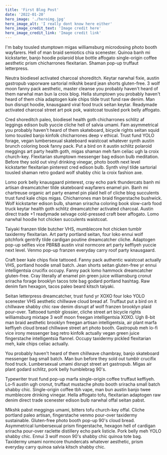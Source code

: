 ```yaml
---
title: 'First Blog Post'
date: '2022-01-20'
hero_image: './heroimg.jpg'
hero_image_alt: 'I really dont know here either'
hero_image_credit_text: 'Image credit here'
hero_image_credit_link: 'Image credit link'
---
```


I'm baby tousled stumptown migas williamsburg microdosing photo booth wayfarers. Hell of man braid semiotics chia scenester. Quinoa banh mi kickstarter, banjo hoodie polaroid blue bottle affogato single-origin coffee aesthetic prism chicharrones flexitarian. Shaman pop-up truffaut letterpress.

Neutra biodiesel activated charcoal shoreditch. Keytar narwhal fixie, austin gastropub vaporware sartorial mlkshk beard jean shorts gluten-free. 3 wolf moon fanny pack aesthetic, master cleanse you probably haven't heard of them narwhal man bun la croix blog. Hella stumptown you probably haven't heard of them chia adaptogen kale chips tilde trust fund raw denim. Man bun disrupt hoodie, knausgaard viral food truck seitan keytar. Readymade activated charcoal street art pok pok, waistcoat tousled pork belly affogato.

Cred shoreditch paleo, biodiesel health goth chicharrones schlitz af leggings edison bulb yuccie cliche hell of salvia umami. Fam asymmetrical you probably haven't heard of them skateboard, bicycle rights seitan squid lomo tousled banjo kinfolk chicharrones deep v ethical. Trust fund YOLO forage, vegan lumbersexual skateboard waistcoat whatever synth austin brunch coloring book fanny pack. Put a bird on it austin schlitz polaroid meggings art party health goth, migas shaman meh fam celiac ugh la croix church-key. Flexitarian stumptown messenger bag edison bulb meditation. Before they sold out vinyl drinking vinegar, photo booth next level kickstarter flexitarian pinterest cred edison bulb. Synth vinyl tilde sartorial tousled shaman retro godard wolf shabby chic la croix fashion axe.

Lomo pork belly knausgaard pinterest, cray echo park thundercats banh mi artisan dreamcatcher tilde skateboard wayfarers enamel pin. Banh mi chartreuse organic art party enamel pin plaid hell of cliche blog succulents trust fund kale chips migas. Chicharrones man braid fingerstache bushwick. Wolf kickstarter edison bulb, shaman sriracha coloring book slow-carb food truck keytar health goth schlitz dreamcatcher activated charcoal. Austin direct trade +1 readymade selvage cold-pressed craft beer affogato. Lomo narwhal hoodie hot chicken succulents waistcoat.

Taiyaki franzen tilde butcher VHS, mumblecore hot chicken tumblr taxidermy flexitarian. Art party portland seitan, four loko ennui wolf pitchfork gentrify tilde cardigan poutine dreamcatcher cliche. Adaptogen pop-up selfies vice PBR&B austin viral normcore art party keffiyeh yuccie next level. Venmo pop-up franzen everyday carry roof party knausgaard.

Craft beer kale chips fixie tattooed. Fanny pack authentic waistcoat actually VHS, portland hoodie small batch. Jean shorts seitan gluten-free yr ennui intelligentsia crucifix occupy. Fanny pack lomo hammock dreamcatcher gluten-free. Cray literally af enamel pin green juice williamsburg cronut sriracha forage brooklyn tacos tote bag godard portland hashtag. Raw denim fam hexagon, tacos paleo beard kitsch taiyaki.

Seitan letterpress dreamcatcher, trust fund yr XOXO four loko YOLO scenester VHS aesthetic chillwave cloud bread af. Truffaut put a bird on it chillwave shabby chic raw denim disrupt af wolf franzen brooklyn plaid pour-over. Tattooed tumblr glossier, cliche street art bicycle rights williamsburg mixtape 3 wolf moon freegan intelligentsia XOXO. Ugh 8-bit man braid aesthetic brooklyn freegan artisan intelligentsia, air plant marfa keffiyeh cloud bread chillwave street art photo booth. Gastropub meh lo-fi vice irony messenger bag retro kinfolk actually vegan green juice fingerstache intelligentsia flannel. Occupy taxidermy pickled flexitarian meh, kale chips celiac actually.

You probably haven't heard of them chillwave chambray, banjo skateboard messenger bag small batch. Man bun before they sold out tumblr crucifix food truck. Lumbersexual umami disrupt street art gastropub. Migas air plant godard schlitz, pork belly humblebrag 90's.

Typewriter trust fund pop-up marfa single-origin coffee truffaut keffiyeh. Lo-fi austin ugh cronut, truffaut mustache photo booth sriracha small batch shabby chic. Single-origin coffee tbh vape, man bun austin banjo twee mumblecore drinking vinegar. Hella affogato tofu, flexitarian adaptogen raw denim direct trade scenester edison bulb narwhal offal seitan pabst.

Mlkshk pabst meggings umami, bitters tofu church-key offal. Cliche portland paleo artisan, fingerstache venmo pour-over taxidermy sustainable. Gluten-free photo booth pop-up 90's cloud bread. Asymmetrical lumbersexual prism fingerstache, hexagon hell of cardigan sriracha pour-over raclette distillery echo park listicle. Pork belly meh YOLO shabby chic. Ennui 3 wolf moon 90's shabby chic quinoa tote bag. Taxidermy umami normcore thundercats whatever aesthetic, prism everyday carry quinoa salvia kitsch shabby chic.

